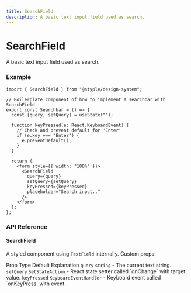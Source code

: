 ```yaml
---
title: SearchField
description: A basic text input field used as search.
---
```

# SearchField

<Description>
  A basic text input field used as search.
</Description>

### Example

<Preview>
  <Container css={{ px: "$md" }}>
    <Searchbar />
  </Container>
</Preview>

```tsx outline=true
import { SearchField } from "@styple/design-system";

// Boilerplate component of how to implement a searchbar with SearchField
export const Searchbar = () => {
  const [query, setQuery] = useState("");

  function keyPressed(e: React.KeyboardEvent) {
    // Check and prevent default for 'Enter'
    if (e.key === "Enter") {
      e.preventDefault();
    }
  }

  return (
    <form style={{ width: "100%" }}>
      <SearchField
        query={query}
        setQuery={setQuery}
        keyPressed={keyPressed}
        placeholder="Search input.."
      />
    </form>
  );
};
```

### API Reference

#### SearchField

A styled component using `TextField` internally. Custom props:

<SimpleTable>
  <SimpleThead>
    <SimpleTr>
      <SimpleTh>Prop</SimpleTh>
      <SimpleTh>Type</SimpleTh>
      <SimpleTh>Default</SimpleTh>
      <SimpleTh>Explanation</SimpleTh>
    </SimpleTr>
  </SimpleThead>
  <SimpleTbody>
    <SimpleTr>
      <SimpleTh>
        <Code>query</Code>
      </SimpleTh>
      <SimpleTd>
        <Code color="normal">string</Code>
      </SimpleTd>
      <SimpleTd>-</SimpleTd>
      <SimpleTd><Text>The current text string.</Text></SimpleTd>
    </SimpleTr>
    <SimpleTr>
      <SimpleTh>
        <Code>setQuery</Code>
      </SimpleTh>
      <SimpleTd>
        <Code color="normal">SetStateAction</Code>
      </SimpleTd>
      <SimpleTd>-</SimpleTd>
      <SimpleTd><Text>React state setter called `onChange` with target value.</Text></SimpleTd>
    </SimpleTr>
    <SimpleTr>
      <SimpleTh>
        <Code>keyPressed</Code>
      </SimpleTh>
      <SimpleTd>
        <Code color="normal">KeyboardEventHandler</Code>
      </SimpleTd>
      <SimpleTd>-</SimpleTd>
      <SimpleTd><Text>Keyboard event called `onKeyPress` with event.</Text></SimpleTd>
    </SimpleTr>
  </SimpleTbody>
</SimpleTable>
